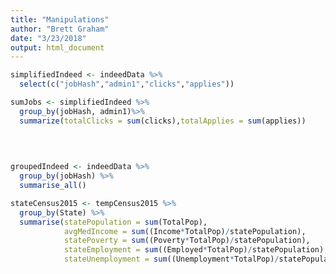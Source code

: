 ```yaml
---
title: "Manipulations"
author: "Brett Graham"
date: "3/23/2018"
output: html_document
---
```



```r
simplifiedIndeed <- indeedData %>%
  select(c("jobHash","admin1","clicks","applies"))

```
```r

sumJobs <- simplifiedIndeed %>%
  group_by(jobHash, admin1)%>%
  summarize(totalClicks = sum(clicks),totalApplies = sum(applies))
  
  
  
```
```r

groupedIndeed <- indeedData %>%
  group_by(jobHash) %>%
  summarise_all()

```
```r
stateCensus2015 <- tempCensus2015 %>%
  group_by(State) %>%
  summarise(statePopulation = sum(TotalPop), 
            avgMedIncome = sum((Income*TotalPop)/statePopulation), 
            statePoverty = sum((Poverty*TotalPop)/statePopulation), 
            stateEmployment = sum((Employed*TotalPop)/statePopulation), 
            stateUnemployment = sum((Unemployment*TotalPop)/statePopulation))
```

